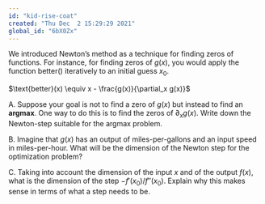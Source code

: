 ```yaml
---
id: "kid-rise-coat"
created: "Thu Dec  2 15:29:29 2021"
global_id: "6bX0Zx"
---
```


We introduced Newton's method as a technique for finding zeros of functions. For instance, for finding zeros of $g(x)$, you would apply the function better() iteratively to an initial guess $x_0$.

$\text{better}(x) \equiv x - \frac{g(x)}{\partial_x g(x)}$

A. Suppose your goal is not to find a zero of $g(x)$ but instead to find an **argmax**. One way to do this is to find the zeros of $\partial_x g(x)$.  Write down the Newton-step suitable for the argmax problem.

B. Imagine that $g(x)$ has an output of miles-per-gallons and an input speed in miles-per-hour. What will be the dimension of the Newton step for the optimization problem?


C. Taking into account the dimension of the input $x$ and of the output $f(x)$, what is the dimension of the step $-f'(x_0) / f''(x_0)$. Explain why this makes sense in terms of what a step needs to be. 

